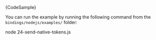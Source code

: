 
<CodeBlock className="language-typescript">
  {CodeSample}
</CodeBlock>

You can run the example by running the following command from the `bindings/nodejs/examples/` folder:

<CodeBlock className="language-bash">
    node 24-send-native-tokens.js
</CodeBlock>
